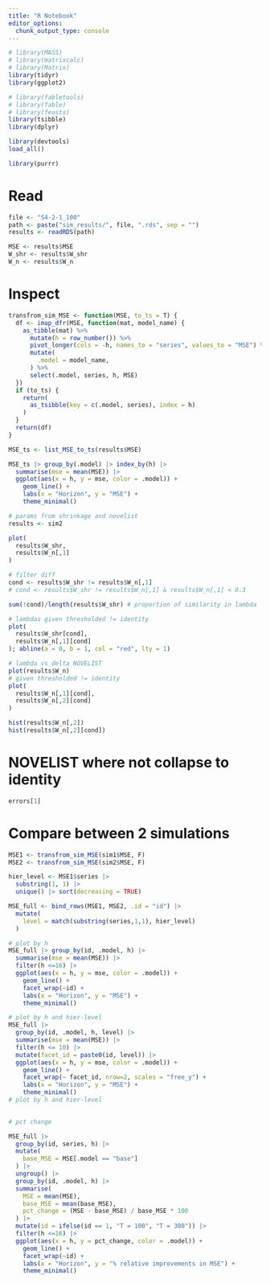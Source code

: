 ```yaml
---
title: "R Notebook"
editor_options: 
  chunk_output_type: console
---
```



```r
# library(MASS)
# library(matrixcalc)
# library(Matrix)
library(tidyr)
library(ggplot2)

# library(fabletools)
# library(fable)
# library(feasts)
library(tsibble)
library(dplyr)

library(devtools)
load_all()

library(purrr)
```


# Read

```r
file <- "S4-2-1_100"
path <- paste("sim_results/", file, ".rds", sep = "")
results <- readRDS(path)

MSE <- results$MSE
W_shr <- results$W_shr
W_n <- results$W_n
```

# Inspect

```r
transfrom_sim_MSE <- function(MSE, to_ts = T) {
  df <- imap_dfr(MSE, function(mat, model_name) {
    as_tibble(mat) %>%
      mutate(h = row_number()) %>%
      pivot_longer(cols = -h, names_to = "series", values_to = "MSE") %>%
      mutate(
        .model = model_name,
      ) %>%
      select(.model, series, h, MSE)
  })
  if (to_ts) {
    return(
      as_tsibble(key = c(.model, series), index = h)
    )
  }
  return(df)
}

MSE_ts <- list_MSE_to_ts(results$MSE)

MSE_ts |> group_by(.model) |> index_by(h) |>
  summarise(mse = mean(MSE)) |>
  ggplot(aes(x = h, y = mse, color = .model)) +
    geom_line() +
    labs(x = "Horizon", y = "MSE") +
    theme_minimal()

```

```r
# params from shrinkage and novelist
results <- sim2

plot(
  results$W_shr,
  results$W_n[,1]
)

# filter diff
cond <- results$W_shr != results$W_n[,1]
# cond <- results$W_shr != results$W_n[,1] & results$W_n[,1] < 0.3

sum(!cond)/length(results$W_shr) # proportion of similarity in lambda

# lambdas given thresholded != identity
plot(
  results$W_shr[cond],
  results$W_n[,1][cond]
); abline(a = 0, b = 1, col = "red", lty = 1)

# lambda vs delta NOVELIST
plot(results$W_n)
# given thresholded != identity
plot(
  results$W_n[,1][cond],
  results$W_n[,2][cond]
)

hist(results$W_n[,2])
hist(results$W_n[,2][cond])
```

# NOVELIST where not collapse to identity

```r
errors[1]
```


# Compare between 2 simulations

```r
MSE1 <- transfrom_sim_MSE(sim1$MSE, F)
MSE2 <- transfrom_sim_MSE(sim2$MSE, F)

hier_level <- MSE1$series |>
  substring(1, 1) |>
  unique() |> sort(decreasing = TRUE)

MSE_full <- bind_rows(MSE1, MSE2, .id = "id") |>
  mutate(
    level = match(substring(series,1,1), hier_level) 
  )

# plot by h
MSE_full |> group_by(id, .model, h) |>
  summarise(mse = mean(MSE)) |>
  filter(h <=16) |>
  ggplot(aes(x = h, y = mse, color = .model)) +
    geom_line() +
    facet_wrap(~id) +
    labs(x = "Horizon", y = "MSE") +
    theme_minimal()

# plot by h and hier-level
MSE_full |> 
  group_by(id, .model, h, level) |>
  summarise(mse = mean(MSE)) |>
  filter(h <= 10) |>
  mutate(facet_id = paste0(id, level)) |>
  ggplot(aes(x = h, y = mse, color = .model)) +
    geom_line() +
    facet_wrap(~ facet_id, nrow=2, scales = "free_y") +
    labs(x = "Horizon", y = "MSE") +
    theme_minimal()
# plot by h and hier-level
  
```


```r
# pct change

MSE_full |>
  group_by(id, series, h) |>
  mutate(
    base_MSE = MSE[.model == "base"]
  ) |>
  ungroup() |>
  group_by(id, .model, h) |>
  summarise(
    MSE = mean(MSE),
    base_MSE = mean(base_MSE),
    pct_change = (MSE - base_MSE) / base_MSE * 100
  ) |>
  mutate(id = ifelse(id == 1, "T = 100", "T = 300")) |>
  filter(h <=16) |>
  ggplot(aes(x = h, y = pct_change, color = .model)) +
    geom_line() +
    facet_wrap(~id) +
    labs(x = "Horizon", y = "% relative improvements in MSE") +
    theme_minimal()
```


